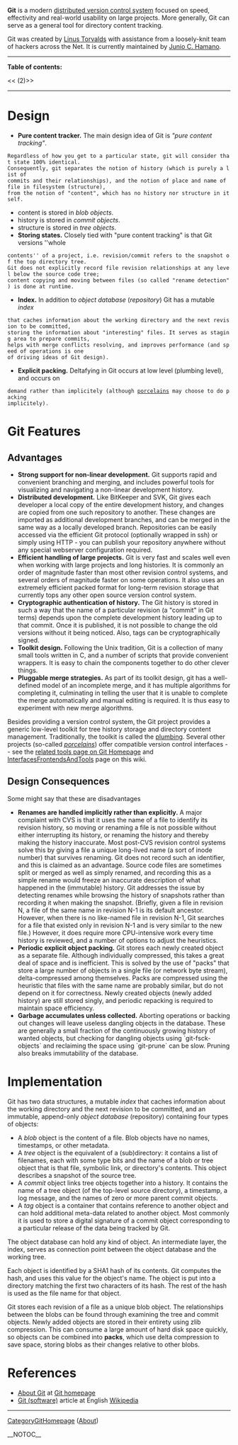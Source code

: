 <b>Git</b> is a modern [[DistributedSCM|distributed version control system]] focused on speed, effectivity and real-world usability on large projects.  More generally, Git can serve as a general tool for directory content tracking.

Git was created by [[Linus Torvalds]] with assistance from a loosely-knit team of hackers across the Net. It is currently maintained by [[Junio C. Hamano]].

----
<b>Table of contents:</b>

<<<!-- ! TOC here -->(2)>>
----

= Design =
* <b>Pure content tracker.</b> The main design idea of Git is <i>"pure content tracking"</i>. 
 Regardless of how you get to a particular state, git will consider that state 100% identical. 
 Consequently, git separates the notion of history (which is purely a list of 
 commits and their relationships), and the notion of place and name of file in filesystem (structure),
 from the notion of "content", which has no history nor structure in itself.
* content is stored in <i>blob objects</i>.
* history is stored in <i>commit objects</i>.
* structure is stored in <i>tree objects</i>.
* <b>Storing states.</b> Closely tied with "pure content tracking" is that Git versions ''whole
 contents'' of a project, i.e. revision/commit refers to the snapshot of the top directory tree.
 Git does not explicitly record file revision relationships at any level below the source code tree;
 content copying and moving between files (so called "rename detection") is done at runtime.
<!-- ## Three tier infrastructure: working directory, index, repository
 -->
* <b>Index.</b> In addition to <i>object database</i> (<i>repository</i>) Git has a mutable <i>index</i>
 that caches information about the working directory and the next revision to be committed,
 storing the information about "interesting" files. It serves as staging area to prepare commits,
 helps with merge conflicts resolving, and improves performance (and speed of operations is one
 of driving ideas of Git design).
<!-- ## Explicit packing 
 -->
* <b>Explicit packing.</b> Deltafying in Git occurs at low level (plumbing level), and occurs on
 demand rather than implicitely (although [[Porcelain|porcelains]] may choose to do packing 
 implicitely).

= Git Features =
== Advantages ==
* <b>Strong support for non-linear development.</b>  Git supports rapid and convenient branching and merging, and includes powerful tools for visualizing and navigating a non-linear development history.
* <b>Distributed development.</b> Like BitKeeper and SVK, Git gives each developer a local copy of the entire development history, and changes are copied from one such repository to another. These changes are imported as additional development branches, and can be merged in the same way as a locally developed branch. Repositories can be easily accessed via the efficient Git protocol (optionally wrapped in ssh) or simply using HTTP - you can publish your repository anywhere without any special webserver configuration required.
* <b>Efficient handling of large projects.</b> Git is very fast and scales well even when working with large projects and long histories. It is commonly an order of magnitude faster than most other revision control systems, and several orders of magnitude faster on some operations. It also uses an extremely efficient packed format for long-term revision storage that currently tops any other open source version control system.
* <b>Cryptographic authentication of history.</b> The Git history is stored in such a way that the name of a particular revision (a "commit" in Git terms) depends upon the complete development history leading up to that commit. Once it is published, it is not possible to change the old versions without it being noticed. Also, tags can be cryptographically signed.
* <b>Toolkit design.</b> Following the Unix tradition, Git is a collection of many small tools written in C, and a number of scripts that provide convenient wrappers. It is easy to chain the components together to do other clever things.
* <b>Pluggable merge strategies.</b> As part of its toolkit design, git has a well-defined model of an incomplete merge, and it has multiple algorithms for completing it, culminating in telling the user that it is unable to complete the merge automatically and manual editing is required. It is thus easy to experiment with new merge algorithms.

Besides providing a version control system, the Git project provides a generic low-level toolkit for tree history storage and directory content management.  Traditionally, the toolkit is called the [[plumbing]].  Several other projects (so-called <i>[[porcelain|porcelains]]</i>) offer compatible version control interfaces -- see the [http://git.or.cz/tools.html related tools page on Git Homepage] and [[InterfacesFrontendsAndTools]] page on this wiki.

== Design Consequences ==
Some might say that these are disadvantages

* <b>Renames are handled implicitly rather than explicitly.</b> A major complaint with CVS is that it uses the name of a file to identify its revision history, so moving or renaming a file is not possible without either interrupting its history, or renaming the history and thereby making the history inaccurate. Most post-CVS revision control systems solve this by giving a file a unique long-lived name (a sort of inode number) that survives renaming. Git does not record such an identifier, and this is claimed as an advantage. Source code files are sometimes split or merged as well as simply renamed, and recording this as a simple rename would freeze an inaccurate description of what happened in the (immutable) history. Git addresses the issue by detecting renames while browsing the history of snapshots rather than recording it when making the snapshot. (Briefly, given a file in revision N, a file of the same name in revision N-1 is its default ancestor. However, when there is no like-named file in revision N-1, Git searches for a file that existed only in revision N-1 and is very similar to the new file.) However, it does require more CPU-intensive work every time history is reviewed, and a number of options to adjust the heuristics.
* <b>Periodic explicit object packing.</b> Git stores each newly created object as a separate file. Although individually compressed, this takes a great deal of space and is inefficient. This is solved by the use of "packs" that store a large number of objects in a single file (or network byte stream), delta-compressed among themselves. Packs are compressed using the heuristic that files with the same name are probably similar, but do not depend on it for correctness. Newly created objects (newly added history) are still stored singly, and periodic repacking is required to maintain space efficiency.
* <b>Garbage accumulates unless collected.</b> Aborting operations or backing out changes will leave useless dangling objects in the database. These are generally a small fraction of the continuously growing history of wanted objects, but checking for dangling objects using `git-fsck-objects` and reclaiming the space using `git-prune` can be slow. Pruning also breaks immutability of the database.

= Implementation =

Git has two data structures, a mutable <i>index</i> that caches information about the working directory and the next revision to be committed, and an immutable, append-only <i>object database</i> (repository) containing four types of objects:

* A <i>blob</i> object is the content of a file. Blob objects have no names, timestamps, or other metadata.
* A <i>tree</i> object is the equivalent of a (sub)directory: it contains a list of filenames, each with some type bits and the name of a blob or tree object that is that file, symbolic link, or directory's contents. This object describes a snapshot of the source tree.
* A <i>commit</i> object links tree objects together into a history. It contains the name of a tree object (of the top-level source directory), a timestamp, a log message, and the names of zero or more parent commit objects.
* A <i>tag</i> object is a container that contains reference to another object and can hold additional meta-data related to another object. Most commonly it is used to store a digital signature of a commit object corresponding to a particular release of the data being tracked by Git.

The object database can hold any kind of object. An intermediate layer, the index, serves as connection point between the object database and the working tree.

Each object is identified by a SHA1 hash of its contents. Git computes the hash, and uses this value for the object's name. The object is put into a directory matching the first two characters of its hash. The rest of the hash is used as the file name for that object.

Git stores each revision of a file as a unique blob object. The relationships between the blobs can be found through examining the tree and commit objects. Newly added objects are stored in their entirety using zlib compression. This can consume a large amount of hard disk space quickly, so objects can be combined into <b>packs</b>, which use delta compression to save space, storing blobs as their changes relative to other blobs.

= References =
* [http://git.or.cz/about.html About Git] at [http://git.or.cz/ Git homepage]
* [[WikiPedia:Git_(software)|Git (software)]] article at English [http://en.wikipedia.org Wikipedia]

----
[[CategoryGitHomepage]] ([http://git.or.cz/about.html About])

__NOTOC__